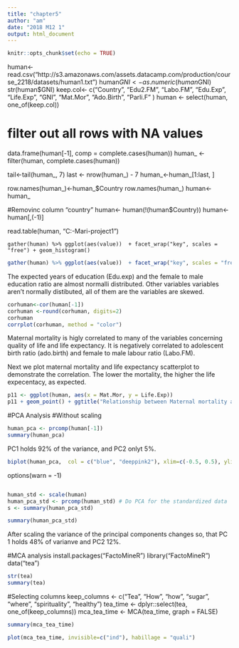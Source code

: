 ```yaml
---
title: "chapter5"
author: "am"
date: "2018 M12 1"
output: html_document
---
```


```r
knitr::opts_chunk$set(echo = TRUE)
```

human<-read.csv("http://s3.amazonaws.com/assets.datacamp.com/production/course_2218/datasets/human1.txt")
human$GNI<-as.numeric(human$GNI)
str(human$GNI)
keep.col<- c("Country", "Edu2.FM", "Labo.FM", "Edu.Exp", "Life.Exp", "GNI", "Mat.Mor", "Ado.Birth", "Parli.F" )
human <- select(human, one_of(keep.col))

# filter out all rows with NA values
data.frame(human[-1], comp = complete.cases(human))
human_ <- filter(human, complete.cases(human))

tail<-tail(human_, 7)
last <- nrow(human_) - 7
human_<-human_[1:last, ]

row.names(human_)<-human_$Country
row.names(human_)
human<-human_

#Removinc column "country"
human<- human(!(human$Country))
human<-human[,(-1)]


read.table(human, "C:\Users\Anna-Mari\Desktop\IODS-project1")

```
gather(human) %>% ggplot(aes(value))  + facet_wrap("key", scales = "free") + geom_histogram() 
```

```r
gather(human) %>% ggplot(aes(value))  + facet_wrap("key", scales = "free") + geom_histogram() 

```
The expected years of education (Edu.exp) and the female to male education ratio are almost normalli distributed. Other variables variables aren't normally distibuted, all of them are the variables are skewed.


```r
corhuman<-cor(human[-1])
corhuman <-round(corhuman, digits=2)
corhuman
corrplot(corhuman, method = "color") 

```
Maternal mortality is higly correlated to many of the variables concerning quality of life and life expectancy. It is negatively correlated to adolescent birth ratio (ado.birth) and female to male labour ratio (Labo.FM).


Next we plot maternal mortality and life expectancy scatterplot to demonstrate the correlation. The lower the mortality, the higher the life expecentacy, as expected.

```r

p11 <- ggplot(human, aes(x = Mat.Mor, y = Life.Exp))
p11 + geom_point() + ggtitle("Relationship between Maternal mortality and life expectancy") + geom_smooth(method = "lm")

```


#PCA Analysis
#Without scaling

```r

human_pca <- prcomp(human[-1])
summary(human_pca)


```

PC1 holds 92% of the variance, and PC2 onlyt 5%.

```r

biplot(human_pca,  col = c("blue", "deeppink2"), xlim=c(-0.5, 0.5), ylim=c(-0.4, 0.2))


```
options(warn = -1)


```r


```
```r

human_std <- scale(human)
human_pca_std <- prcomp(human_std) # Do PCA for the standardized data
s <- summary(human_pca_std)

summary(human_pca_std)


```
After scaling the variance of the principal components changes so, that PC 1 holds 48% of varianve and PC2 12%.



#MCA analysis
install.packages("FactoMineR")
library("FactoMineR") 
data("tea")

```r
str(tea)
summary(tea)

```


#Selecting columns
keep_columns <- c("Tea", "How", "how", "sugar", "where", "spirituality", "healthy") 
tea_time <- dplyr::select(tea, one_of(keep_columns))
mca_tea_time <- MCA(tea_time, graph = FALSE)

```r
summary(mca_tea_time)

```


```r
plot(mca_tea_time, invisible=c("ind"), habillage = "quali")

```
